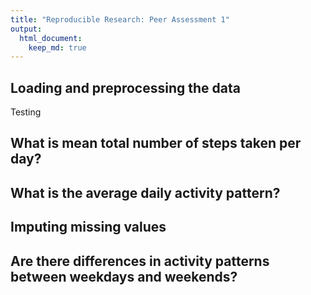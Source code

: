 ```yaml
---
title: "Reproducible Research: Peer Assessment 1"
output: 
  html_document:
    keep_md: true
---
```



## Loading and preprocessing the data

Testing

## What is mean total number of steps taken per day?



## What is the average daily activity pattern?



## Imputing missing values



## Are there differences in activity patterns between weekdays and weekends?
